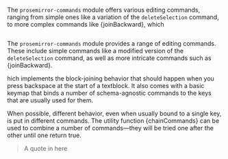  

The `prosemirror-commands` module offers various editing commands, ranging from simple ones like a variation of the `deleteSelection` command, to more complex commands like {joinBackward}, which

```
```

The `prosemirror-commands` module provides a range of editing commands. These include simple commands like a modified version of the `deleteSelection` command, as well as more intricate commands such as {joinBackward}.

hich implements the block-joining behavior that should happen when you press backspace at the start of a textblock. It also comes with a basic keymap that binds a number of schema-agnostic commands to the keys that are usually used for them.

When possible, different behavior, even when usually bound to a single key, is put in different commands. The utility function {chainCommands} can be used to combine a number of commands—they will be tried one after the other until one return true.

> A quote in here